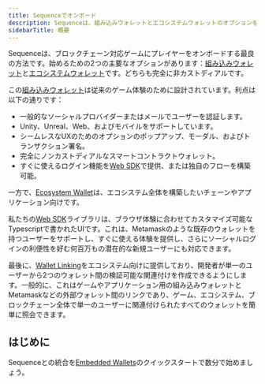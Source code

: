 ```yaml
---
title: Sequenceでオンボード
description: Sequenceは、組み込みウォレットとエコシステムウォレットのオプションを提供し、ブロックチェーンゲーム向けの最高のオンボーディングソリューションを提供します。組み込みウォレットは、簡単なユーザー認証、様々なプラットフォームのサポート、シームレスなユーザーエクスペリエンスを可能にします。
sidebarTitle: 概要
---
```


Sequenceは、ブロックチェーン対応ゲームにプレイヤーをオンボードする最良の方法です。始めるための2つの主要なオプションがあります：[組み込みウォレット](/sdk/headless-wallet/quickstart)と[エコシステムウォレット](/solutions/wallets/ecosystem/overview)です。どちらも完全に非カストディアルです。

この[組み込みウォレット](/sdk/headless-wallet/quickstart)は従来のゲーム体験のために設計されています。利点は以下の通りです：

* 一般的なソーシャルプロバイダーまたはメールでユーザーを認証します。
* Unity、Unreal、Web、およびモバイルをサポートしています。
* シームレスなUXのためのオプションのポップアップ、モーダル、およびトランザクション署名。
* 完全にノンカストディアルなスマートコントラクトウォレット。
* すぐに使えるログイン機能を[Web SDK](/sdk/web/overview)で提供、または独自のフローを構築可能。

一方で、[Ecosystem Wallet](/solutions/wallets/ecosystem/overview)は、エコシステム全体を構築したいチェーンやアプリケーション向けです。

私たちの[Web SDK](/sdk/web/overview)ライブラリは、ブラウザ体験に合わせてカスタマイズ可能なTypescriptで書かれたUIです。これは、Metamaskのような既存のウォレットを持つユーザーをサポートし、すぐに使える体験を提供し、さらにソーシャルログインの利便性を好む何百万もの潜在的な新規ユーザーにも対応できます。

最後に、[Wallet Linking](/sdk/web/getting-started)をエコシステム向けに提供しており、開発者が単一のユーザーから2つのウォレット間の検証可能な関連付けを作成できるようにします。一般的に、これはゲームやアプリケーション用の組み込みウォレットとMetamaskなどの外部ウォレット間のリンクであり、ゲーム、エコシステム、ブロックチェーン全体で単一のユーザーに関連付けられたすべてのウォレットを簡単に照会できます。

## はじめに

Sequenceとの統合を[Embedded Wallets](/sdk/headless-wallet/quickstart)のクイックスタートで数分で始めましょう。
